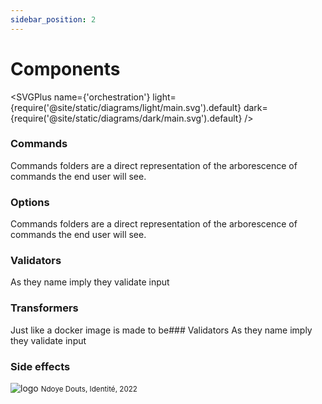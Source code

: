 ```yaml
---
sidebar_position: 2
---
```


# Components

<SVGPlus name={'orchestration'} 
light={require('@site/static/diagrams/light/main.svg').default} 
dark={require('@site/static/diagrams/dark/main.svg').default} 
/>

### Commands
Commands folders are a direct representation of the arborescence of commands the end user will see.

### Options
Commands folders are a direct representation of the arborescence of commands the end user will see.

### Validators
As they name imply they validate input

### Transformers
Just like a docker image is made to be### Validators
As they name imply they validate input

### Side effects













![logo](/art/douts.png)
<small>Ndoye Douts, Identité, 2022</small>